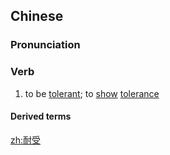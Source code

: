 ==Chinese==
{{zh-forms}}

===Pronunciation===
{{zh-pron
|m=nàishòu
|c=noi6 sau6
|cat=v
}}

===Verb===
{{zh-verb}}

# {{lb|zh|pharmacology|medicine}} to be [[tolerant]]; to [[show]] [[tolerance]]

====Derived terms====
{{zh-der|耐受性}}

[[zh:耐受]]